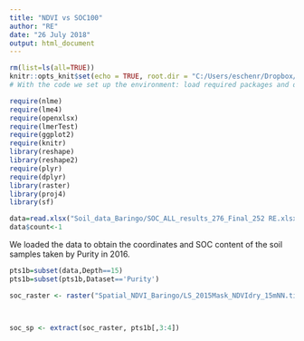 ```yaml
---
title: "NDVI vs SOC100"
author: "RE"
date: "26 July 2018"
output: html_document
---
```


```r
rm(list=ls(all=TRUE))
knitr::opts_knit$set(echo = TRUE, root.dir = "C:/Users/eschenr/Dropbox/WW_SESYNC/data/")
# With the code we set up the environment: load required packages and define where the data and outputs are located

require(nlme)
require(lme4)
require(openxlsx)
require(lmerTest)
require(ggplot2)
require(knitr)
library(reshape)
library(reshape2)
require(plyr)
require(dplyr)
library(raster)
library(proj4)
library(sf)
```

```r
data=read.xlsx("Soil_data_Baringo/SOC_ALL_results_276_Final_252 RE.xlsx", sheet=1)
data$count<-1

```

We loaded the data to obtain the coordinates and SOC content of the soil samples taken by Purity in 2016.


```r
pts1b=subset(data,Depth==15)
pts1b=subset(pts1b,Dataset=='Purity')

soc_raster <- raster("Spatial_NDVI_Baringo/LS_2015Mask_NDVIdry_15mNN.tif")



soc_sp <- extract(soc_raster, pts1b[,3:4])


```


